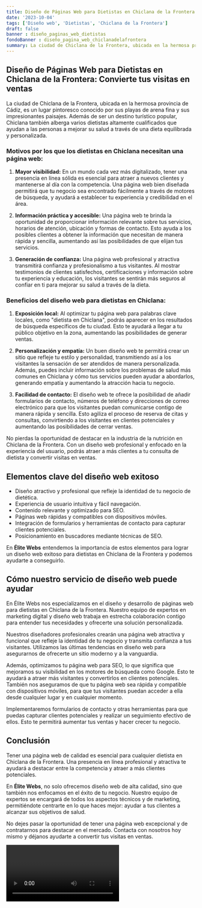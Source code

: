 ```yaml
---
title: Diseño de Páginas Web para Dietistas en Chiclana de la Frontera
date: '2023-10-04'
tags: ['Diseño web', 'Dietistas', 'Chiclana de la Frontera']
draft: false
banner : diseño_paginas_web_dietistas
fondoBanner : diseño_pagina_web_chiclanadelafrontera
summary: La ciudad de Chiclana de la Frontera, ubicada en la hermosa provincia de Cádiz, es un lugar pintoresco conocido por sus playas de arena fina y sus impresionantes paisajes. Además de ser un destino turístico popular, Chiclana también alberga varios dietistas altamente cualificados que ayudan a las personas a mejorar su salud a través de una dieta equilibrada y personalizada.
---
```


## **Diseño de Páginas Web para Dietistas en Chiclana de la Frontera: Convierte tus visitas en ventas**

La ciudad de Chiclana de la Frontera, ubicada en la hermosa provincia de Cádiz, es un lugar pintoresco conocido por sus playas de arena fina y sus impresionantes paisajes. Además de ser un destino turístico popular, Chiclana también alberga varios dietistas altamente cualificados que ayudan a las personas a mejorar su salud a través de una dieta equilibrada y personalizada.

### Motivos por los que los dietistas en Chiclana necesitan una página web:

1. **Mayor visibilidad:** En un mundo cada vez más digitalizado, tener una presencia en línea sólida es esencial para atraer a nuevos clientes y mantenerse al día con la competencia. Una página web bien diseñada permitirá que tu negocio sea encontrado fácilmente a través de motores de búsqueda, y ayudará a establecer tu experiencia y credibilidad en el área.

2. **Información práctica y accesible:** Una página web te brinda la oportunidad de proporcionar información relevante sobre tus servicios, horarios de atención, ubicación y formas de contacto. Esto ayuda a los posibles clientes a obtener la información que necesitan de manera rápida y sencilla, aumentando así las posibilidades de que elijan tus servicios.

3. **Generación de confianza:** Una página web profesional y atractiva transmitirá confianza y profesionalismo a tus visitantes. Al mostrar testimonios de clientes satisfechos, certificaciones y información sobre tu experiencia y educación, los visitantes se sentirán más seguros al confiar en ti para mejorar su salud a través de la dieta.

### Beneficios del diseño web para dietistas en Chiclana:

1. **Exposición local:** Al optimizar tu página web para palabras clave locales, como "dietista en Chiclana", podrás aparecer en los resultados de búsqueda específicos de tu ciudad. Esto te ayudará a llegar a tu público objetivo en la zona, aumentando las posibilidades de generar ventas.

2. **Personalización y empatía:** Un buen diseño web te permitirá crear un sitio que refleje tu estilo y personalidad, transmitiendo así a los visitantes la sensación de ser atendidos de manera personalizada. Además, puedes incluir información sobre los problemas de salud más comunes en Chiclana y cómo tus servicios pueden ayudar a abordarlos, generando empatía y aumentando la atracción hacia tu negocio.

3. **Facilidad de contacto:** El diseño web te ofrece la posibilidad de añadir formularios de contacto, números de teléfono y direcciones de correo electrónico para que los visitantes puedan comunicarse contigo de manera rápida y sencilla. Esto agiliza el proceso de reserva de citas y consultas, convirtiendo a los visitantes en clientes potenciales y aumentando las posibilidades de cerrar ventas.

No pierdas la oportunidad de destacar en la industria de la nutrición en Chiclana de la Frontera. Con un diseño web profesional y enfocado en la experiencia del usuario, podrás atraer a más clientes a tu consulta de dietista y convertir visitas en ventas.

<GifSeo />

<Cta />

## Elementos clave del diseño web exitoso

- Diseño atractivo y profesional que refleje la identidad de tu negocio de dietética.
- Experiencia de usuario intuitiva y fácil navegación.
- Contenido relevante y optimizado para SEO.
- Páginas web rápidas y compatibles con dispositivos móviles.
- Integración de formularios y herramientas de contacto para capturar clientes potenciales.
- Posicionamiento en buscadores mediante técnicas de SEO.

En **Élite Webs** entendemos la importancia de estos elementos para lograr un diseño web exitoso para dietistas en Chiclana de la Frontera y podemos ayudarte a conseguirlo.

## Cómo nuestro servicio de diseño web puede ayudar

En Élite Webs nos especializamos en el diseño y desarrollo de páginas web para dietistas en Chiclana de la Frontera. Nuestro equipo de expertos en marketing digital y diseño web trabaja en estrecha colaboración contigo para entender tus necesidades y ofrecerte una solución personalizada.

Nuestros diseñadores profesionales crearán una página web atractiva y funcional que refleje la identidad de tu negocio y transmita confianza a tus visitantes. Utilizamos las últimas tendencias en diseño web para asegurarnos de ofrecerte un sitio moderno y a la vanguardia.

Además, optimizamos tu página web para SEO, lo que significa que mejoramos su visibilidad en los motores de búsqueda como Google. Esto te ayudará a atraer más visitantes y convertirlos en clientes potenciales. También nos aseguramos de que tu página web sea rápida y compatible con dispositivos móviles, para que tus visitantes puedan acceder a ella desde cualquier lugar y en cualquier momento.

Implementaremos formularios de contacto y otras herramientas para que puedas capturar clientes potenciales y realizar un seguimiento efectivo de ellos. Esto te permitirá aumentar tus ventas y hacer crecer tu negocio.

## Conclusión

Tener una página web de calidad es esencial para cualquier dietista en Chiclana de la Frontera. Una presencia en línea profesional y atractiva te ayudará a destacar entre la competencia y atraer a más clientes potenciales.

En **Élite Webs**, no solo ofrecemos diseño web de alta calidad, sino que también nos enfocamos en el éxito de tu negocio. Nuestro equipo de expertos se encargará de todos los aspectos técnicos y de marketing, permitiéndote centrarte en lo que haces mejor: ayudar a tus clientes a alcanzar sus objetivos de salud.

No dejes pasar la oportunidad de tener una página web excepcional y de contratarnos para destacar en el mercado. Contacta con nosotros hoy mismo y déjanos ayudarte a convertir tus visitas en ventas.

<Video />

<CtaBot job='Dietistas' city='Chiclana de la Frontera'/>

<Gmaps query='Chiclana de la Frontera+españa+maps' />